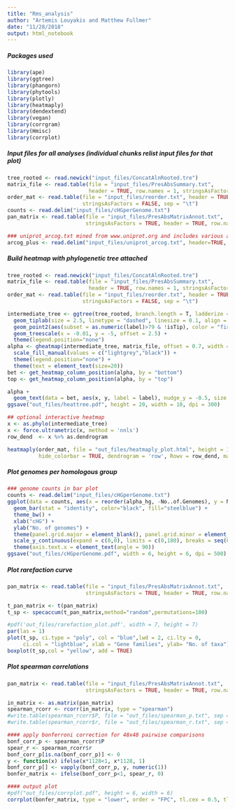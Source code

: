 ```yaml
---
title: "Rms_analysis"
author: "Artemis Louyakis and Matthew Fullmer"
date: "11/28/2018"
output: html_notebook
---
```


##### Packages used 
```r
library(ape)
library(ggtree)
library(phangorn)
library(phytools)
library(plotly)
library(heatmaply)
library(dendextend)
library(vegan)
library(corrgram)
library(Hmisc)
library(corrplot)
```

##### Input files for all analyses (individual chunks relist input files for that plot)
```r
tree_rooted <- read.newick("input_files/ConcatAlnRooted.tre")
matrix_file <- read.table(file = "input_files/PresAbsSummary.txt", 
                          header = TRUE, row.names = 1, stringsAsFactors = FALSE, sep = "\t")
order_mat <- read.table(file = "input_files/reorder.txt", header = TRUE, row.names = 1, 
                        stringsAsFactors = FALSE, sep = "\t")
counts <- read.delim("input_files/cHGperGenome.txt")
pan_matrix <- read.table(file = "input_files/PresAbsMatrixAnnot.txt", 
                         stringsAsFactors = TRUE, header = TRUE, row.names = 1, sep = "\t")

### uniprot_arcog.txt mined from www.uniprot.org and includes various annotations
arcog_plus <- read.delim("input_files/uniprot_arcog.txt", header=TRUE, row.names = NULL, com='', check.names=F)
```

##### Build heatmap with phylogenetic tree attached
```r
tree_rooted <- read.newick("input_files/ConcatAlnRooted.tre")
matrix_file <- read.table(file = "input_files/PresAbsSummary.txt", 
                          header = TRUE, row.names = 1, stringsAsFactors = FALSE, sep = "\t")
order_mat <- read.table(file = "input_files/reorder.txt", header = TRUE, row.names = 1, 
                        stringsAsFactors = FALSE, sep = "\t")

intermediate_tree <- ggtree(tree_rooted, branch.length = T, ladderize = TRUE) + 
  geom_tiplab(size = 2.5, linetype = "dashed", linesize = 0.1, align = TRUE) + 
  geom_point2(aes(subset = as.numeric(label)>79 & !isTip), color = "firebrick", size = 1) + 
  geom_treescale(x = -0.01, y = -5, offset = 2.5) +
  theme(legend.position="none")
alpha <- gheatmap(intermediate_tree, matrix_file, offset = 0.7, width = 2.5, colnames = F) + 
  scale_fill_manual(values = c("lightgrey","black")) +
  theme(legend.position="none") +
  theme(text = element_text(size=20))
bet <- get_heatmap_column_position(alpha, by = "bottom")
top <- get_heatmap_column_position(alpha, by = "top")

alpha + 
  geom_text(data = bet, aes(x, y, label = label), nudge_y = -0.5, size = 2.5, color = "red", angle = 90)
ggsave("out_files/heattree.pdf", height = 20, width = 10, dpi = 300)

## optional interactive heatmap
x <- as.phylo(intermediate_tree)
x <- force.ultrametric(x, method = 'nnls')
row_dend  <- x %>% as.dendrogram 

heatmaply(order_mat, file = "out_files/heatmaply_plot.html", height = 1200, width = 400, fontsize_row = 4, 
          hide_colorbar = TRUE, dendrogram = 'row', Rowv = row_dend, margins = c(100,90))
```

##### Plot genomes per homologous group
```r
### genome counts in bar plot
counts <- read.delim("input_files/cHGperGenome.txt")
ggplot(data = counts, aes(x = reorder(alpha_hg, -No..of.Genomes), y = No..of.Genomes)) +
  geom_bar(stat = "identity", color="black", fill="steelblue") +
  theme_bw() +
  xlab("cHG") +
  ylab("No. of genomes") +
  theme(panel.grid.major = element_blank(), panel.grid.minor = element_blank()) +
  scale_y_continuous(expand = c(0,0), limits = c(0,180), breaks = seq(0,180, by = 30)) +
  theme(axis.text.x = element_text(angle = 90))
ggsave("out_files/cHGperGenome.pdf", width = 6, height = 6, dpi = 500)
```

##### Plot rarefaction curve
```r
pan_matrix <- read.table(file = "input_files/PresAbsMatrixAnnot.txt", 
                         stringsAsFactors = TRUE, header = TRUE, row.names = 1, sep = "\t")

t_pan_matrix <- t(pan_matrix)
t_sp <- specaccum(t_pan_matrix,method="random",permutations=100)

#pdf('out_files/rarefaction_plot.pdf', width = 7, height = 7)	
par(las = 1)
plot(t_sp, ci.type = "poly", col = "blue",lwd = 2, ci.lty = 0, 
     ci.col = "lightblue", xlab = "Gene families", ylab= "No. of taxa")
boxplot(t_sp,col = "yellow", add = TRUE)
```

##### Plot spearman correlations
```r
pan_matrix <- read.table(file = "input_files/PresAbsMatrixAnnot.txt", 
                         stringsAsFactors = TRUE, header = TRUE, row.names = 1, sep = "\t")

in_matrix <- as.matrix(pan_matrix)
spearman_rcorr <- rcorr(in_matrix, type = "spearman")
#write.table(spearman_rcorr$P, file = "out_files/spearman_p.txt", sep = "\t", row.names = TRUE, col.names = TRUE)
#write.table(spearman_rcorr$r, file = "out_files/spearman_r.txt", sep = "\t", row.names = TRUE, col.names = TRUE)

#### apply bonferroni correction for 48x48 pairwise comparisons
bonf_corr_p <- spearman_rcorr$P
spear_r <- spearman_rcorr$r
bonf_corr_p[is.na(bonf_corr_p)] <- 0
y <- function(x) ifelse(x*1128<1, x*1128, 1)
bonf_corr_p[] <- vapply(bonf_corr_p, y, numeric(1))
bonfer_matrix <- ifelse(bonf_corr_p<1, spear_r, 0)

#### output plot
#pdf("out_files/corrplot.pdf", height = 6, width = 6)
corrplot(bonfer_matrix, type = "lower", order = "FPC", tl.cex = 0.5, tl.srt = 30, tl.col = "black")
```
